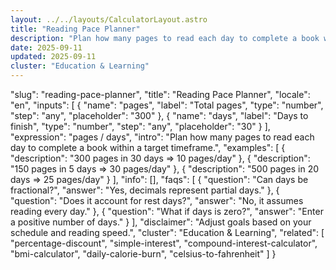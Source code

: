 ```yaml
---
layout: ../../layouts/CalculatorLayout.astro
title: "Reading Pace Planner"
description: "Plan how many pages to read each day to complete a book within a target timeframe."
date: 2025-09-11
updated: 2025-09-11
cluster: "Education & Learning"
---
```


  "slug": "reading-pace-planner",
  "title": "Reading Pace Planner",
  "locale": "en",
  "inputs": [
    {
      "name": "pages",
      "label": "Total pages",
      "type": "number",
      "step": "any",
      "placeholder": "300"
    },
    {
      "name": "days",
      "label": "Days to finish",
      "type": "number",
      "step": "any",
      "placeholder": "30"
    }
  ],
  "expression": "pages / days",
  "intro": "Plan how many pages to read each day to complete a book within a target timeframe.",
  "examples": [
    {
      "description": "300 pages in 30 days ⇒ 10 pages/day"
    },
    {
      "description": "150 pages in 5 days ⇒ 30 pages/day"
    },
    {
      "description": "500 pages in 20 days ⇒ 25 pages/day"
    }
  ],
  "info": [],
  "faqs": [
    {
      "question": "Can days be fractional?",
      "answer": "Yes, decimals represent partial days."
    },
    {
      "question": "Does it account for rest days?",
      "answer": "No, it assumes reading every day."
    },
    {
      "question": "What if days is zero?",
      "answer": "Enter a positive number of days."
    }
  ],
  "disclaimer": "Adjust goals based on your schedule and reading speed.",
  "cluster": "Education & Learning",
  "related": [
    "percentage-discount",
    "simple-interest",
    "compound-interest-calculator",
    "bmi-calculator",
    "daily-calorie-burn",
    "celsius-to-fahrenheit"
  ]
}

<Calculator schema={schema} />
